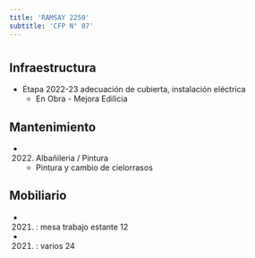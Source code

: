 ```yaml
---
title: 'RAMSAY 2250'
subtitle: 'CFP N° 07'
---
```


#
## Infraestructura

* Etapa 2022-23 adecuación de cubierta, instalación eléctrica 
    + En Obra - Mejora Edilicia 


## Mantenimiento

*  (2022) Albañileria / Pintura 
    + Pintura y cambio de cielorrasos


## Mobiliario

*  (2021) : mesa trabajo estante 12 

*  (2021) : varios 24 










